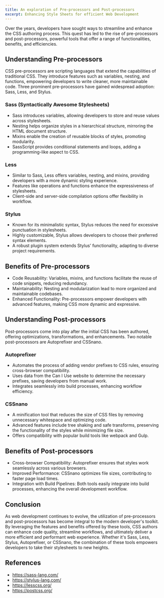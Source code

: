 ```yaml
---
title: An exploration of Pre-processors and Post-processors
excerpt: Enhancing Style Sheets for efficient Web Development
---
```


Over the years, developers have sought ways to streamline and enhance the CSS authoring process. This quest has led to the rise of pre-processors and post-processors, powerful tools that offer a range of functionalities, benefits, and efficiencies.

## Understanding Pre-processors

CSS pre-processors are scripting languages that extend the capabilities of traditional CSS. They introduce features such as variables, nesting, and functions, empowering developers to write cleaner, more maintainable code. Three prominent pre-processors have gained widespread adoption: Sass, Less, and Stylus.

### Sass (Syntactically Awesome Stylesheets)

- Sass introduces variables, allowing developers to store and reuse values across stylesheets.
- Nesting helps organize styles in a hierarchical structure, mirroring the HTML document structure.
- Mixins enable the creation of reusable blocks of styles, promoting modularity.
- SassScript provides conditional statements and loops, adding a programming-like aspect to CSS.

### Less

- Similar to Sass, Less offers variables, nesting, and mixins, providing developers with a more dynamic styling experience.
- Features like operations and functions enhance the expressiveness of stylesheets.
- Client-side and server-side compilation options offer flexibility in workflow.

### Stylus

- Known for its minimalistic syntax, Stylus reduces the need for excessive punctuation in stylesheets.
- Highly customizable, Stylus allows developers to choose their preferred syntax elements.
- A robust plugin system extends Stylus' functionality, adapting to diverse project requirements.

## Benefits of Pre-processors

- Code Reusability: Variables, mixins, and functions facilitate the reuse of code snippets, reducing redundancy.
- Maintainability: Nesting and modularization lead to more organized and maintainable codebases.
- Enhanced Functionality: Pre-processors empower developers with advanced features, making CSS more dynamic and expressive.

## Understanding Post-processors

Post-processors come into play after the initial CSS has been authored, offering optimizations, transformations, and enhancements. Two notable post-processors are Autoprefixer and CSSnano.

### Autoprefixer

- Automates the process of adding vendor prefixes to CSS rules, ensuring cross-browser compatibility.
- Uses data from the Can I Use website to determine the necessary prefixes, saving developers from manual work.
- Integrates seamlessly into build processes, enhancing workflow efficiency.

### CSSnano

- A minification tool that reduces the size of CSS files by removing unnecessary whitespace and optimizing code.
- Advanced features include tree shaking and safe transforms, preserving the functionality of the styles while minimizing file size.
- Offers compatibility with popular build tools like webpack and Gulp.

## Benefits of Post-processors

- Cross-browser Compatibility: Autoprefixer ensures that styles work seamlessly across various browsers.
- Improved Performance: CSSnano optimizes file sizes, contributing to faster page load times.
- Integration with Build Pipelines: Both tools easily integrate into build processes, enhancing the overall development workflow.

## Conclusion

As web development continues to evolve, the utilization of pre-processors and post-processors has become integral to the modern developer's toolkit. By leveraging the features and benefits offered by these tools, CSS authors can enhance code quality, streamline workflows, and ultimately deliver a more efficient and performant web experience. Whether it's Sass, Less, Stylus, Autoprefixer, or CSSnano, the combination of these tools empowers developers to take their stylesheets to new heights.

## References

- https://sass-lang.com/
- https://stylus-lang.com/
- https://lesscss.org/
- https://postcss.org/
